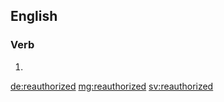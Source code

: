 ==English==

===Verb===
{{head|en|verb form}}

# {{en-past of|reauthorize}}

[[de:reauthorized]]
[[mg:reauthorized]]
[[sv:reauthorized]]